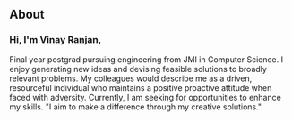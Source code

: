 ## About

### Hi, I'm Vinay Ranjan, 

Final year postgrad pursuing engineering from JMI in Computer Science. I enjoy 
generating new ideas and devising feasible solutions to broadly relevant problems. My colleagues would 
describe me as a driven, resourceful individual who maintains a positive proactive attitude when faced with 
adversity. Currently, I am seeking for opportunities to enhance my skills.
"I aim to make a difference through my creative solutions."